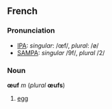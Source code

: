 ==French==
===Pronunciation===
*[[w:IPA|IPA]]: ''singular'': /œf/, ''plural'': /ø/
*[[w:SAMPA|SAMPA]]: ''singular'' /9f/, ''plural'' /2/

===Noun===
'''œuf''' ''m'' (''plural'' '''œufs''')

#[[egg]]